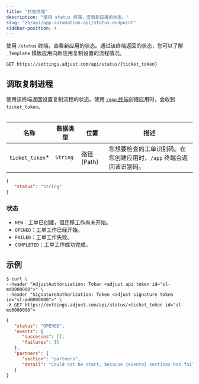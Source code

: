 ```yaml
---
title: "状态终端"
description: "使用 status 终端，查看新应用的状态。"
slug: "zh/api/app-automation-api/status-endpoint"
sidebar-position: 4
---
```


使用 `/status` 终端，查看新应用的状态。通过该终端返回的状态，您可以了解 `_Template` 模板应用向新应用复制设置的流程情况。

```http
GET https://settings.adjust.com/api/status/{ticket_token}
```

## 调取复制进程

使用该终端返回设置复制流程的状态。使用 [`/app` 终端](/zh/api/app-automation-api/app-endpoint)创建应用时，会收到 `ticket_token`。

<Table>

| 名称             | 数据类型 | 位置          | 描述                                                                |
| ---------------- | -------- | ------------- | ------------------------------------------------------------------- |
| `ticket_token`\* | `String` | 路径 \(Path\) | 您想要检查的工单识别码。在您创建应用时，`/app` 终端会返回该识别码。 |

</Table>

```json
{
   "status": "String"
}
```

### 状态

-  `NEW`：工单已创建，但迁移工作尚未开始。
-  `OPENED`：工单工作已经开始。
-  `FAILED`：工单工作失败。
-  `COMPLETED`：工单工作成功完成。

## 示例

```console
$ curl \
--header "AdjustAuthorization: Token <adjust api token id="sl-md0000000">" \
--header "SignatureAuthorization: Token <adjust signature token id="sl-md0000000">" \
-X GET https://settings.adjust.com/api/status/<ticket_token id="sl-md0000000">
```

```json
{
   "status": "OPENED",
   "events": {
      "successes": [],
      "failures": []
   },
   "partners": {
      "section": "partners",
      "detail": "Could not be start, because {events} sections has failed"
   }
}
```
